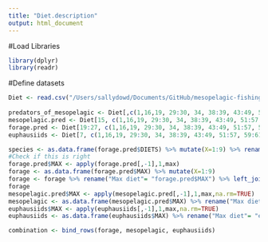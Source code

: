 ```yaml
---
title: "Diet.description"
output: html_document
---
```


#Load Libraries
```r
library(dplyr)
library(readr)
```

#Define datasets
```r
Diet <- read.csv("/Users/sallydowd/Documents/GitHub/mesopelagic-fishing/Data/Diet_CalCur_USE.csv")  
  
predators_of_mesopelagic <- Diet[,c(1,16,19, 29:30, 34, 38:39, 43:49, 51:57, 59:61, 64, 66:68, 70:71, 73:74, 77:81, 83, 86:89)]
mesopelagic.pred <- Diet[15, c(1,16,19, 29:30, 34, 38:39, 43:49, 51:57, 59:61, 64, 66:68, 70:71, 73:74, 77:81, 83, 86:89)]
forage.pred <- Diet[19:27, c(1,16,19, 29:30, 34, 38:39, 43:49, 51:57, 59:61, 64, 66:68, 70:71, 73:74, 77:81, 83, 86:89)]
euphausiids <- Diet[7, c(1,16,19, 29:30, 34, 38:39, 43:49, 51:57, 59:61, 64, 66:68, 70:71, 73:74, 77:81, 83, 86:89)]

species <- as.data.frame(forage.pred$DIETS) %>% mutate(X=1:9) %>% rename("Species"= "forage.pred$DIETS")
#Check if this is right 
forage.pred$MAX <- apply(forage.pred[,-1],1,max)
forage <- as.data.frame(forage.pred$MAX) %>% mutate(X=1:9)
forage <- forage %>% rename("Max diet"= "forage.pred$MAX") %>% left_join(species, by= "X") %>% select(-X)
forage
mesopelagic.pred$MAX <- apply(mesopelagic.pred[,-1],1,max,na.rm=TRUE)
mesopelagic <- as.data.frame(mesopelagic.pred$MAX) %>% rename("Max diet"= "mesopelagic.pred$MAX") %>% mutate("Species"= "mesopelagic fish")
euphausiids$MAX <- apply(euphausiids[,-1],1,max,na.rm=TRUE)
euphausiids <- as.data.frame(euphausiids$MAX) %>% rename("Max diet"= "euphausiids$MAX") %>% mutate("Species"= "euphausiids")

combination <- bind_rows(forage, mesopelagic, euphausiids)
```

